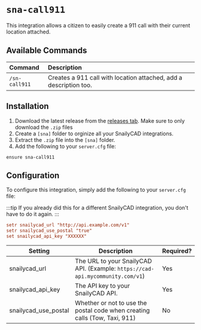# `sna-call911`

This integration allows a citizen to easily create a 911 call with their current location attached.

## Available Commands

| Command       | Description                                                       |
| :------------ | :---------------------------------------------------------------- |
| `/sn-call911` | Creates a 911 call with location attached, add a description too. |

## Installation

1. Download the latest release from the [releases tab](https://github.com/SnailyCAD/fivem-integrations/releases/latest). Make sure to only download the `.zip` files
2. Create a `[sna]` folder to orginize all your SnailyCAD integrations.
3. Extract the `.zip` file into the `[sna]` folder.
4. Add the following to your `server.cfg` file:

```
ensure sna-call911
```

## Configuration

To configure this integration, simply add the following to your `server.cfg` file:

:::tip
If you already did this for a different SnailyCAD integration, you don't have to do it again.
:::

```cfg
setr snailycad_url "http://api.example.com/v1"
setr snailycad_use_postal "true"
set snailycad_api_key "XXXXXX"
```

| Setting              | Description                                                                    | Required? |
| -------------------- | ------------------------------------------------------------------------------ | --------- |
| snailycad_url        | The URL to your SnailyCAD API. (Example: `https://cad-api.mycommunity.com/v1`) | Yes       |
| snailycad_api_key    | The API key to your SnailyCAD API.                                             | Yes       |
| snailycad_use_postal | Whether or not to use the postal code when creating calls (Tow, Taxi, 911)     | No        |
